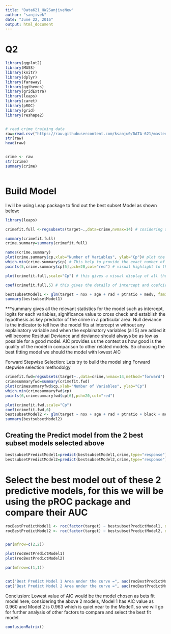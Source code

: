 ---
title: "Data621_HW2SanjiveNew"
author: "sanjivek"
date: "June 22, 2016"
output: html_document
---

# Q2
```{r, echo = F, warning = F}
library(ggplot2)
library(MASS)
library(knitr)
library(dplyr)
library(faraway)
library(ggthemes)
library(gridExtra)
library(leaps)
library(caret)
library(pROC)
library(grid)
library(reshape2)


# read crime training data
raw=read.csv("https://raw.githubusercontent.com/ksanju0/DATA-621/master/crime-training-data.csv", sep = ",", header= TRUE)
str(raw)
head(raw)


crime <- raw
str(crime)
summary(crime)



```


# Build Model

I will be using Leap package to find out the best subset Model as shown below:

```{r}

library(leaps)

crimefit.full <-regsubsets(target~.,data=crime,nvmax=14) # cosidering all 14 variables to find the best fit subsets regression model

summary(crimefit.full)
crime.summary=summary(crimefit.full)

names(crime.summary)
plot(crime.summary$cp,xlab="Number of Variables", ylab="Cp")# plot the graph to show the Cp value with respect to 14 variable, Lowest Cp value is considered as number of variables relevant for the best subset regression model
which.min(crime.summary$cp) # This help to provide the exact number of variables
points(5,crime.summary$cp[5],pch=20,col="red") # visual highlight to the number of variables needed for the best fit model

plot(crimefit.full,scale="Cp") # this gives a visual display of all the variables to see the data consistency acros all variables and lowest Cp data is at the top and variable less relevant have higher Cp value and they are at the bottom

coef(crimefit.full,5) # this gives the details of intercept and coefcient factors for all relevant 5 variables for the model

bestsubsetModel1 <- glm(target ~ nox + age + rad + ptratio + medv, family=binomial, data = crime) # glm package is used to build the model
summary(bestsubsetModel1) 
```

***summary gives all the relevant statistics for the model such as intercept, logits for each variables, significance value to cross check and establish the hypothesis as key predictor of the crime in a particular area. Null deviance is  the indicator to tell how the model fits at intercept w without any explainatory variable and when the explainatory variables (all 5) are added it will become Residual Deviance and deviance should always be as low as possible for a good model. AIC provides us the context as how good is the quality of the model in comparison to other related models. So choosing the best fitting model we should the model with lowest AIC



Forward Stepwise Selection: Lets try to build the model sing Forward stepwise selection methodolgy

```{r}

crimefit.fwd=regsubsets(target~.,data=crime,nvmax=14,method="forward")
crimesummaryfwd=summary(crimefit.fwd)
plot(crimesummaryfwd$cp,xlab="Number of Variables", ylab="Cp")
which.min(crimesummaryfwd$cp)
points(6,crimesummaryfwd$cp[6],pch=20,col="red")

plot(crimefit.fwd,scale="Cp")
coef(crimefit.fwd,6)
bestsubsetModel2 <- glm(target ~ nox + age + rad + ptratio + black + medv, family=binomial, data = crime)
summary(bestsubsetModel2)

```

## Creating the Predict model from the 2 best subset models selected above
```{r}
bestsubsetPredictModel1=predict(bestsubsetModel1,crime,type="response")
bestsubsetPredictModel2=predict(bestsubsetModel2,crime,type="response")

```

# Select the best model out of these 2 predictive models, for this we will be using the pROC package and compare their AUC

```{r}

rocBestPredictModel1 <- roc(factor(target) ~ bestsubsetPredictModel1, data=crime)
rocBestPredictModel2 <- roc(factor(target) ~ bestsubsetPredictModel2, data=crime)


par(mfrow=c(2,2))

plot(rocBestPredictModel1)
plot(rocBestPredictModel2)

par(mfrow=c(1,1))


cat("Best Predict Model 1 Area under the curve =", auc(rocBestPredictModel1))
cat("Best Predict Model 2 Area under the curve =", auc(rocBestPredictModel2))

```


Conclusion: Lowest value of AIC would be the model chosen as bets fit model here, considering the above 2 models, Model 1 has AIC value as 0.960 and Model 2 is 0.963 which is quiet near to the Model1, so we will go for further analysis of other factors to compare and select the best fit model.

```{r}

confusionMatrix()

```









